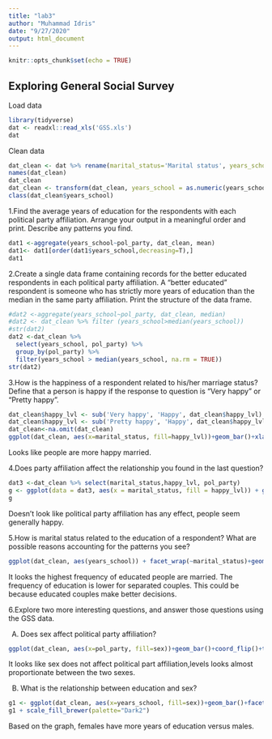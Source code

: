 ```yaml
---
title: "lab3"
author: "Muhammad Idris"
date: "9/27/2020"
output: html_document
---
```


```r
knitr::opts_chunk$set(echo = TRUE)
```


## Exploring General Social Survey

Load data
```r
library(tidyverse)
dat <- readxl::read_xls('GSS.xls')
dat
```

Clean data  
```r
dat_clean <- dat %>% rename(marital_status='Marital status', years_school='Highest year of school completed', sex='Respondents sex', pol_party='Political party affiliation', happy_lvl='General happiness')
names(dat_clean)
dat_clean
dat_clean <- transform(dat_clean, years_school = as.numeric(years_school))
class(dat_clean$years_school)
```

1.Find the average years of education for the respondents with each political party affiliation. Arrange your output in a meaningful order and print. Describe any patterns you find.  

```r
dat1 <-aggregate(years_school~pol_party, dat_clean, mean)
dat1<- dat1[order(dat1$years_school,decreasing=T),]
dat1
```
  
2.Create a single data frame containing records for the better educated respondents in each political party affiliation. A “better educated” respondent is someone who has strictly more years of education than the median in the same party affiliation. Print the structure of the data frame.

```r
#dat2 <-aggregate(years_school~pol_party, dat_clean, median)
#dat2 <- dat_clean %>% filter (years_school>median(years_school))
#str(dat2)
dat2 <-dat_clean %>% 
  select(years_school, pol_party) %>%
  group_by(pol_party) %>% 
  filter(years_school > median(years_school, na.rm = TRUE))
str(dat2)
```
  
3.How is the happiness of a respondent related to his/her marriage status? Define that a person is happy if the response to question is “Very happy” or “Pretty happy”.  

```r
dat_clean$happy_lvl <- sub('Very happy', 'Happy', dat_clean$happy_lvl)
dat_clean$happy_lvl <- sub('Pretty happy', 'Happy', dat_clean$happy_lvl)
dat_clean<-na.omit(dat_clean)
ggplot(dat_clean, aes(x=marital_status, fill=happy_lvl))+geom_bar()+xlab("Marital status")
```  
  
Looks like people are more happy married.  

4.Does party affiliation affect the relationship you found in the last question?  
```r
dat3 <-dat_clean %>% select(marital_status,happy_lvl, pol_party)
g <- ggplot(data = dat3, aes(x = marital_status, fill = happy_lvl)) + geom_bar(position = "fill") +coord_flip()+facet_wrap(~pol_party)
g
```  

Doesn't look like political party affiliation has any effect, people seem generally happy.  

5.How is marital status related to the education of a respondent? What are possible reasons accounting for the patterns you see? 

```r
ggplot(dat_clean, aes(years_school)) + facet_wrap(~marital_status)+geom_histogram(bins=10)
```  

It looks the highest frequency of educated people are married. The frequency of education is lower for separated couples. This could be because educated couples make better decisions.  

6.Explore two more interesting questions, and answer those questions using the GSS data.

A) Does sex affect political party affiliation?  

```r
ggplot(dat_clean, aes(x=pol_party, fill=sex))+geom_bar()+coord_flip()+theme_bw()+facet_wrap(~sex, scales="free_x")
```  

It looks like sex does not affect political part affiliation,levels looks almost proportionate between the two sexes.  

B) What is the relationship between education and sex?  

```r
g1 <- ggplot(dat_clean, aes(x=years_school, fill=sex))+geom_bar()+facet_wrap(~sex, scales="free_x")
g1 + scale_fill_brewer(palette="Dark2")
```  

Based on the graph, females have more years of education versus males. 